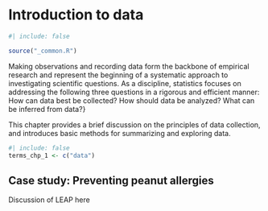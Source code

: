 # Introduction to data {#sec-intro-to-data}

```r
#| include: false

source("_common.R")
```

::: {.chapterintro data-latex=""}
Making observations and recording data form the backbone of empirical research and represent the beginning of a systematic approach to investigating scientific questions. As a discipline, statistics focuses on addressing the following three questions in a rigorous and efficient manner: How can data best be collected? How should data be analyzed? What can be inferred from data?} 

This chapter provides a brief discussion on the principles of data collection, and introduces basic methods for summarizing and exploring data.
:::

```r
#| include: false
terms_chp_1 <- c("data")
```

## Case study: Preventing peanut allergies {#sec-case-study-preventing-peanut-allergies}

Discussion of LEAP here



